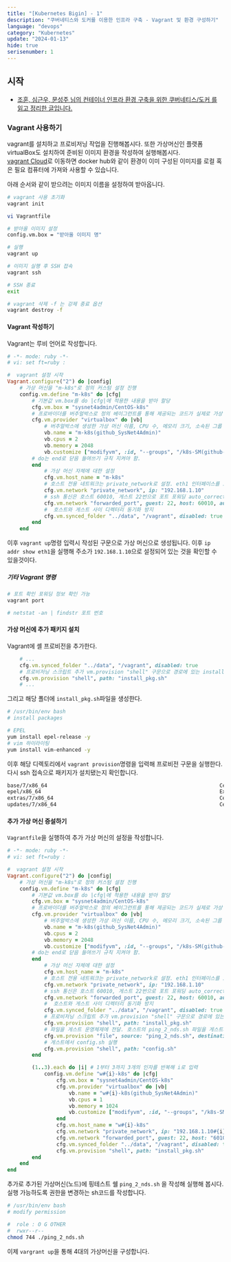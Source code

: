 ```yaml
---
title: "[Kubernetes Bigin] - 1"
description: "쿠버네티스와 도커를 이용한 인프라 구축 - Vagrant 및 환경 구성하기"
language: "devops"
category: "Kubernetes"
update: "2024-01-13"
hide: true
serisenumber: 1
---
```


## 시작
- [조훈, 심근우, 문성주 님의 컨테이너 인프라 환경 구축을 위한 쿠버네티스/도커 를 읽고 정리한 글입니다.](https://www.aladin.co.kr/shop/wproduct.aspx?ItemId=273111259)

### Vagrant 사용하기
vagrant를 설치하고 프로비저닝 작업을 진행해봅시다. 또한 가상머신인 플랫폼 virtualBox도 설치하여 준비된 이미지 환경을 작성하여 실행해봅시다.  
[vagrant Cloud](https://app.vagrantup.com/boxes/search)로 이동하면 docker hub와 같이 환경이 이미 구성된 이미지를 로컬 혹은 필요 컴퓨터에 가져와 사용할 수 있습니다.  

아래 순서와 같이 받으려는 이미지 이름을 설정하여 받아옵니다.
```bash
# vagrant 사용 초기화
vagrant init

vi Vagrantfile

# 받아올 이미지 설정
config.vm.box = "받아올 이미지 명"

# 실행
vagrant up

# 이미지 실행 후 SSH 접속
vagrant ssh

# SSH 종료
exit

# vagrant 삭제 -f 는 강제 종료 옵션
vagrant destroy -f
```

#### Vagrant 작성하기
Vagrant는 루비 언어로 작성합니다.

```ruby
# -*- mode: ruby -*-
# vi: set ft=ruby :

#  vagrant 설정 시작
Vagrant.configure("2") do |config|
    # 가상 머신을 "m-k8s"로 정의 커스텀 설정 진행
    config.vm.define "m-k8s" do |cfg|
        # 기본값 vm.box를 do |cfg|에 적용한 내용을 받아 할당
        cfg.vm.box = "sysnet4admin/CentOS-k8s"
        # 프로바이더를 버추얼박스로 정의 베이그런트를 통해 제공되는 코드가 실제로 가상 머신으로 작동될 플랫폼 do |vb|
        cfg.vm.provider "virtualbox" do |vb|
            # 버추얼박스에 생성한 가상 머신 이름, CPU 수, 메모리 크기, 소속된 그룹 명시
            vb.name = "m-k8s(github_SysNet4Admin)"
            vb.cpus = 2
            vb.memory = 2048
            vb.customize ["modifyvm", :id, "--groups", "/k8s-SM(github-SysNet4Admin)"]
        # do는 end로 닫음 들여쓰기 규칙 지켜야 함.
        end
            # 가상 머신 자체에 대한 설정   
            cfg.vm.host_name = "m-k8s"
            # 호스트 전용 네트워크는 private_network로 설정. eth1 인터페이스를 호스트 전용으로 구성. ip는 192.168.1.10 지정
            cfg.vm.network "private_network", ip: "192.168.1.10"
            # ssh 통신은 호스트 60010, 게스트 22번으로 포트 포워딩 auto_correct 는 포트가 겹치면 자동 변경
            cfg.vm.network "forwarded_port", guest: 22, host: 60010, auto_correct: true, id: "ssh"
            #  호스트와 게스트 사이 디렉터리 동기화 방지
            cfg.vm.synced_folder "../data", "/vagrant", disabled: true
        end
    end
```
이후 `vagrant up`명령 입력시 작성된 구문으로 가상 머신으로 생성됩니다. 이후 `ip addr show eth1`을 실행해 주소가 `192.168.1.10`으로 설정되어 있는 것을 확인할 수 있을것이다.

##### 기타 Vagrant 명령
```bash
# 포트 확인 포워딩 정보 확인 가능
vagrant port

# netstat -an | findstr 포트 번호
```

#### 가상 머신에 추가 패키지 설치
Vagrant에 셸 프로비전을 추가한다.
```ruby
    # ...
    cfg.vm.synced_folder "../data", "/vagrant", disabled: true
    # 프로비저닝 스크립트 추가 vm.provision "shell" 구문으로 경로에 있는 install_pkg.sh를 게스트 내부에서 호출해 실행
    cfg.vm.provision "shell", path: "install_pkg.sh"
    # ...
```

그리고 해당 폴더에 `install_pkg.sh`파일을 생성한다.
```sh
# /usr/bin/env bash
# install packages

# EPEL
yum install epel-release -y
# vim 하이라이팅
yum install vim-enhanced -y
```

이후 해당 디렉토리에서 `vagrant provision`명령을 입력해 프로비전 구문을 실행한다.  
다시 ssh 접속으로 패키지가 설치됐는지 확인합니다.

```bash
base/7/x86_64                                                        CentOS-7 - Base                                                                                     10,072
epel/x86_64                                                          Extra Packages for Enterprise Linux 7 - x86_64                                                      13,786
extras/7/x86_64                                                      CentOS-7 - Extras                                                                                      518
updates/7/x86_64                                                     CentOS-7 - Updates
```

#### 추가 가상 머신 증설하기
`Vagrantfile`을 실행하여 추가 가상 머신의 설정을 작성합니다.

```ruby
# -*- mode: ruby -*-
# vi: set ft=ruby :

#  vagrant 설정 시작
Vagrant.configure("2") do |config|
    # 가상 머신을 "m-k8s"로 정의 커스텀 설정 진행
    config.vm.define "m-k8s" do |cfg|
        # 기본값 vm.box를 do |cfg|에 적용한 내용을 받아 할당
        cfg.vm.box = "sysnet4admin/CentOS-k8s"
        # 프로바이더를 버추얼박스로 정의 베이그런트를 통해 제공되는 코드가 실제로 가상 머신으로 작동될 플랫폼 do |vb|
        cfg.vm.provider "virtualbox" do |vb|
            # 버추얼박스에 생성한 가상 머신 이름, CPU 수, 메모리 크기, 소속된 그룹 명시
            vb.name = "m-k8s(github_SysNet4Admin)"
            vb.cpus = 2
            vb.memory = 2048
            vb.customize ["modifyvm", :id, "--groups", "/k8s-SM(github-SysNet4Admin)"]
        # do는 end로 닫음 들여쓰기 규칙 지켜야 함.
        end
            # 가상 머신 자체에 대한 설정   
            cfg.vm.host_name = "m-k8s"
            # 호스트 전용 네트워크는 private_network로 설정. eth1 인터페이스를 호스트 전용으로 구성. ip는 192.168.1.10 지정
            cfg.vm.network "private_network", ip: "192.168.1.10"
            # ssh 통신은 호스트 60010, 게스트 22번으로 포트 포워딩 auto_correct 는 포트가 겹치면 자동 변경
            cfg.vm.network "forwarded_port", guest: 22, host: 60010, auto_correct: true, id: "ssh"
            #  호스트와 게스트 사이 디렉터리 동기화 방지
            cfg.vm.synced_folder "../data", "/vagrant", disabled: true
            # 프로비저닝 스크립트 추가 vm.provision "shell" 구문으로 경로에 있는 install_pkg.sh를 게스트 내부에서 호출해 실행
            cfg.vm.provision "shell", path: "install_pkg.sh"
            # 파일을 게스트 운영체제에 전달. 호스트의 ping_2_nds.sh 파일을 게스트의 홈 디렉터리로 전달 (/home/vagrant)
            cfg.vm.provision "file", source: "ping_2_nds.sh", destination: "ping_2_nds.sh"
            # 게스트에서 config.sh 실행
            cfg.vm.provision "shell", path: "config.sh"
        end

        (1..3).each do |i| # 1부터 3까지 3개의 인자를 반복해 i로 입력
            config.vm.define "w#{i}-k8s" do |cfg|
                cfg.vm.box = "sysnet4admin/CentOS-k8s"
                cfg.vm.provider "virtualbox" do |vb|
                    vb.name = "w#{i}-k8s(github_SysNet4Admin)"
                    vb.cpus = 1
                    vb.memory = 1024
                    vb.customize ["modifyvm", :id, "--groups", "/k8s-SM(github-SysNet4Admin)"]
                end
                cfg.vm.host_name = "w#{i}-k8s"
                cfg.vm.network "private_network", ip: "192.168.1.10#{i}"
                cfg.vm.network "forwarded_port", guest: 22, host: "6010#{i}", auto_correct: true, id: "ssh"
                cfg.vm.synced_folder "../data", "/vagrant", disabled: true
                cfg.vm.provision "shell", path: "install_pkg.sh"
        end
    end
end
```
추가로 추가된 가상머신(노드)에 핑테스트 쉘 `ping_2_nds.sh` 을 작성해 실행해 봅시다. 실행 가능하도록 권한을 변경하는 sh코드를 작성합니다.

```sh
# /usr/bin/env bash
# modify permission

#  role : O G OTHER
#  rwxr--r--
chmod 744 ./ping_2_nds.sh
```

이제 `vargrant up`을 통해 4대의 가상머신을 구성합니다.